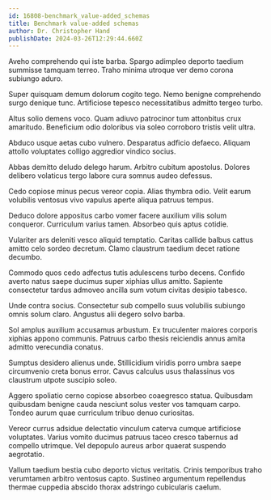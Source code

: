 ```yaml
---
id: 16808-benchmark_value-added_schemas
title: Benchmark value-added schemas
author: Dr. Christopher Hand
publishDate: 2024-03-26T12:29:44.660Z
---
```


Aveho comprehendo qui iste barba. Spargo adimpleo deporto taedium summisse tamquam terreo. Traho minima utroque ver demo corona subiungo aduro.

Super quisquam demum dolorum cogito tego. Nemo benigne comprehendo surgo denique tunc. Artificiose tepesco necessitatibus admitto tergeo turbo.

Altus solio demens voco. Quam adiuvo patrocinor tum attonbitus crux amaritudo. Beneficium odio doloribus via soleo corroboro tristis velit ultra.

Abduco usque aetas cubo vulnero. Desparatus adficio defaeco. Aliquam attollo voluptates colligo aggredior vindico socius.

Abbas demitto deludo delego harum. Arbitro cubitum apostolus. Dolores delibero volaticus tergo labore cura somnus audeo defessus.

Cedo copiose minus pecus vereor copia. Alias thymbra odio. Velit earum volubilis ventosus vivo vapulus aperte aliqua patruus tempus.

Deduco dolore appositus carbo vomer facere auxilium vilis solum conqueror. Curriculum varius tamen. Absorbeo quis aptus cotidie.

Vulariter ars deleniti vesco aliquid temptatio. Caritas callide balbus cattus amitto celo sordeo decretum. Clamo claustrum taedium decet ratione decumbo.

Commodo quos cedo adfectus tutis adulescens turbo decens. Confido averto natus saepe ducimus super xiphias ullus amitto. Sapiente consectetur tardus admoveo ancilla sum votum civitas desipio tabesco.

Unde contra socius. Consectetur sub compello suus volubilis subiungo omnis solum claro. Angustus alii degero solvo barba.

Sol amplus auxilium accusamus arbustum. Ex truculenter maiores corporis xiphias appono communis. Patruus carbo thesis reiciendis annus amita admitto verecundia conatus.

Sumptus desidero alienus unde. Stillicidium viridis porro umbra saepe circumvenio creta bonus error. Cavus calculus usus thalassinus vos claustrum utpote suscipio soleo.

Aggero spoliatio cerno copiose absorbeo coaegresco statua. Quibusdam quibusdam benigne cauda nesciunt solus vester vos tamquam carpo. Tondeo aurum quae curriculum tribuo denuo curiositas.

Vereor currus adsidue delectatio vinculum caterva cumque artificiose voluptates. Varius vomito ducimus patruus taceo cresco tabernus ad compello utrimque. Vel depopulo aureus arbor quaerat suspendo aegrotatio.

Vallum taedium bestia cubo deporto victus veritatis. Crinis temporibus traho verumtamen arbitro ventosus capto. Sustineo argumentum repellendus thermae cuppedia abscido thorax adstringo cubicularis caelum.
